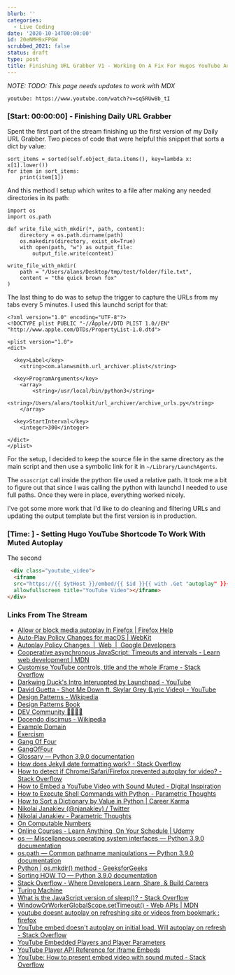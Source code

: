 ```yaml
---
blurb: ''
categories:
  - Live Coding
date: '2020-10-14T00:00:00'
id: 20eNMH9xFPGW
scrubbed_2021: false
status: draft
type: post
title: Finishing URL Grabber V1 - Working On A Fix For Hugos YouTube Autoplay
---
```


*NOTE: TODO: This page needs updates to work with MDX*


`youtube: https://www.youtube.com/watch?v=sq5RUw8b_tI`


### [Start: 00:00:00] - Finishing Daily URL Grabber

Spent the first part of the stream finishing up the first version of my Daily URL Grabber. Two pieces of code that were helpful this snippet that sorts a dict by value:

```python{numberLines: true}
sort_items = sorted(self.object_data.items(), key=lambda x: x[1].lower())
for item in sort_items:
    print(item[1])
```

And this method I setup which writes to a file after making any needed directories in its path:

```python{numberLines: true}
import os
import os.path

def write_file_with_mkdir(*, path, content):
    directory = os.path.dirname(path)
    os.makedirs(directory, exist_ok=True)
    with open(path, "w") as output_file:
        output_file.write(content)

write_file_with_mkdir(
    path = "/Users/alans/Desktop/tmp/test/folder/file.txt",
    content = "the quick brown fox"
)
```

The last thing to do was to setup the trigger to capture the URLs from my tabs every 5 minutes. I used this launchd script for that:

```xml{numberLines: true}
<?xml version="1.0" encoding="UTF-8"?>
<!DOCTYPE plist PUBLIC "-//Apple//DTD PLIST 1.0//EN" "http://www.apple.com/DTDs/PropertyList-1.0.dtd">

<plist version="1.0">
<dict>

  <key>Label</key>
    <string>com.alanwsmith.url_archiver.plist</string>

  <key>ProgramArguments</key>
    <array>
        <string>/usr/local/bin/python3</string>
        <string>/Users/alans/toolkit/url_archiver/archive_urls.py</string>
    </array>

  <key>StartInterval</key>
    <integer>300</integer>

</dict>
</plist>
```

For the setup, I decided to keep the source file in the same directory as the main script and then use a symbolic link for it in `~/Library/LaunchAgents`.

The `osascript` call inside the python file used a relative path. It took me a bit to figure out that since I was calling the python with launchd I needed to use full paths. Once they were in place, everything worked nicely. 

I've got some more work that I'd like to do cleaning and filtering URLs and updating the output template but the first version is in production. 



### [Time: ] - Setting Hugo YouTube Shortcode To Work With Muted Autoplay

The second 



```html
 <div class="youtube_video">
  <iframe 
  src="https://{{ $ytHost }}/embed/{{ $id }}{{ with .Get "autoplay" }}{{ if eq . "true" }}?autoplay=1&mute=1{{ end }}{{ end }}" 
  allowfullscreen title="YouTube Video"></iframe>
</div>
```




### Links From The Stream

- [Allow or block media autoplay in Firefox | Firefox Help](https://support.mozilla.org/en-US/kb/block-autoplay)
- [Auto-Play Policy Changes for macOS | WebKit](https://webkit.org/blog/7734/auto-play-policy-changes-for-macos/)
- [Autoplay Policy Changes  |  Web  |  Google Developers](https://developers.google.com/web/updates/2017/09/autoplay-policy-changes)
- [Cooperative asynchronous JavaScript: Timeouts and intervals - Learn web development | MDN](https://developer.mozilla.org/en-US/docs/Learn/JavaScript/Asynchronous/Timeouts_and_intervals)
- [Customise YouTube controls, title and the whole iFrame - Stack Overflow](https://stackoverflow.com/questions/38332421/customise-youtube-controls-title-and-the-whole-iframe)
- [Darkwing Duck's Intro Interuppted by Launchpad - YouTube](https://www.youtube.com/watch?v=-W2gYdWShAY)
- [David Guetta - Shot Me Down ft. Skylar Grey (Lyric Video) - YouTube](https://www.youtube.com/watch?v=3x2ABSAMVno)
- [Design Patterns - Wikipedia](https://en.wikipedia.org/wiki/Design_Patterns)
- [Design Patterns Book](http://wiki.c2.com/?DesignPatternsBook)
- [DEV Community 👩‍💻👨‍💻](https://dev.to/)
- [Docendo discimus - Wikipedia](https://en.wikipedia.org/wiki/Docendo_discimus)
- [Example Domain](https://www.example.com/)
- [Exercism](https://exercism.io/)
- [Gang Of Four](http://wiki.c2.com/?GangOfFour)
- [GangOfFour](https://martinfowler.com/bliki/GangOfFour.html)
- [Glossary — Python 3.9.0 documentation](https://docs.python.org/3/glossary.html#term-path-like-object)
- [How does Jekyll date formatting work? - Stack Overflow](https://stackoverflow.com/questions/7395520/how-does-jekyll-date-formatting-work/7910554#7910554)
- [How to detect if Chrome/Safari/Firefox prevented autoplay for video? - Stack Overflow](https://stackoverflow.com/questions/49939436/how-to-detect-if-chrome-safari-firefox-prevented-autoplay-for-video)
- [How to Embed a YouTube Video with Sound Muted - Digital Inspiration](https://www.labnol.org/internet/embed-mute-youtube-video/29149/)
- [How to Execute Shell Commands with Python - Parametric Thoughts](https://janakiev.com/blog/python-shell-commands/)
- [How to Sort a Dictionary by Value in Python | Career Karma](https://careerkarma.com/blog/python-sort-a-dictionary-by-value/)
- [Nikolai Janakiev (@njanakiev) / Twitter](https://twitter.com/njanakiev)
- [Nikolai Janakiev - Parametric Thoughts](https://janakiev.com/)
- [On Computable Numbers](http://wiki.c2.com/?OnComputableNumbers)
- [Online Courses - Learn Anything, On Your Schedule | Udemy](https://www.udemy.com/)
- [os — Miscellaneous operating system interfaces — Python 3.9.0 documentation](https://docs.python.org/3/library/os.html)
- [os.path — Common pathname manipulations — Python 3.9.0 documentation](https://docs.python.org/3/library/os.path.html)
- [Python | os.mkdir() method - GeeksforGeeks](https://www.geeksforgeeks.org/python-os-mkdir-method/)
- [Sorting HOW TO — Python 3.9.0 documentation](https://docs.python.org/3/howto/sorting.html)
- [Stack Overflow - Where Developers Learn, Share, & Build Careers](https://stackoverflow.com/)
- [Turing Machine](http://wiki.c2.com/?TuringMachine)
- [What is the JavaScript version of sleep()? - Stack Overflow](https://stackoverflow.com/questions/951021/what-is-the-javascript-version-of-sleep)
- [WindowOrWorkerGlobalScope.setTimeout() - Web APIs | MDN](https://developer.mozilla.org/en-US/docs/Web/API/WindowOrWorkerGlobalScope/setTimeout)
- [youtube doesnt autoplay on refreshing site or videos from bookmark : firefox](https://www.reddit.com/r/firefox/comments/blbm72/youtube_doesnt_autoplay_on_refreshing_site_or/)
- [YouTube embed doesn't autoplay on initial load. Will autoplay on refresh - Stack Overflow](https://stackoverflow.com/questions/55292200/youtube-embed-doesnt-autoplay-on-initial-load-will-autoplay-on-refresh)
- [YouTube Embedded Players and Player Parameters](https://developers.google.com/youtube/player_parameters)
- [YouTube Player API Reference for iframe Embeds](https://developers.google.com/youtube/iframe_api_reference)
- [YouTube: How to present embed video with sound muted - Stack Overflow](https://stackoverflow.com/questions/35044594/youtube-how-to-present-embed-video-with-sound-muted/41045251#41045251)
